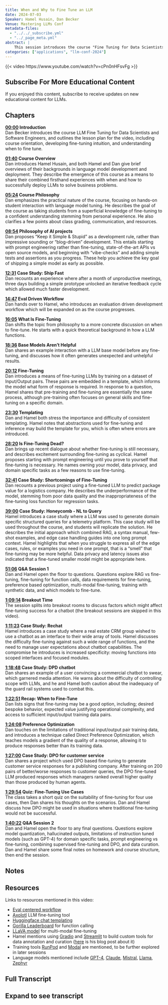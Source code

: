 ```yaml
---
title: When and Why to Fine Tune an LLM
date: 2024-07-03
Speaker: Hamel Husain, Dan Becker
Venue: Mastering LLMs Conf
metadata-files: 
  - "../../_subscribe.yml"
  - "../_page_meta.yml"
abstract: |
    This session introduces the course "Fine Tuning for Data Scientists and Software Engineers" and lays the theoretical groundwork for future sessions. It introduces the concept of fine-tuning, and establishes a basic intuition for when it might be applied. It covers the philosophy of the course, the practicalities of fine-tuning, and case studies which demonstrate the value and pitfalls.
categories: ["applications", "llm-conf-2024"]
---
```



{{< video https://www.youtube.com/watch?v=cPn0nHFsvFg >}}


:::{.callout-tip .mobile-only}
## Subscribe For More Educational Content

If you enjoyed this content, subscribe to receive updates on new educational content for LLMs. 

<center><script async data-uid="6379a28bdb" src="https://hamel.ck.page/6379a28bdb/index.js"></script></center>
:::

## Chapters

**[00:00](https://www.youtube.com/watch?v=cPn0nHFsvFg&t=0s) Introduction**  
Dan Becker introduces the course LLM Fine Tuning for Data Scientists and Software Engineers, and outlines the lesson plan for the video, including course orientation, developing fine-tuning intuition, and understanding when to fine tune.

**[01:40](https://www.youtube.com/watch?v=cPn0nHFsvFg&t=100s) Course Overview**  
Dan introduces Hamel Husain, and both Hamel and Dan give brief overviews of their backgrounds in language model development and deployment. They describe the emergence of this course as a means to share their combined firsthand experiences with when and how to successfully deploy LLMs to solve business problems.

**[05:24](https://www.youtube.com/watch?v=cPn0nHFsvFg&t=324s) Course Philosophy**  
Dan emphasizes the practical nature of the course, focusing on hands-on student interaction with language model tuning. He describes the goal of the course as taking students from a superficial knowledge of fine-tuning to a confident understanding stemming from personal experience. He also clarifies a few points about class grading, communication, and resources.

**[08:54](https://www.youtube.com/watch?v=cPn0nHFsvFg&t=534s) Philosophy of AI projects**  
Dan proposes “Keep it Simple & Stupid” as a development rule, rather than impressive sounding or “blog-driven” development. This entails starting with prompt engineering rather than fine-tuning, state-of-the-art APIs vs open source models, and beginning with “vibe-checks” and adding simple tests and assertions as you progress. These help you achieve the key goal of shipping a simple model as early as possible.

**[12:31](https://www.youtube.com/watch?v=cPn0nHFsvFg&t=751s) Case Study: Ship Fast**  
Dan recounts an experience where after a month of unproductive meetings, three days building a simple prototype unlocked an iterative feedback cycle which allowed much faster development.

**[14:47](https://www.youtube.com/watch?v=cPn0nHFsvFg&t=887s) Eval Driven Workflow**  
Dan hands over to Hamel, who introduces an evaluation driven development workflow which will be expanded on as the course progresses.

**[16:05](https://www.youtube.com/watch?v=cPn0nHFsvFg&t=965s) What Is Fine-Tuning**  
Dan shifts the topic from philosophy to a more concrete discussion on when to fine-tune. He starts with a quick theoretical background in how a LLM functions.

**[18:36](https://www.youtube.com/watch?v=cPn0nHFsvFg&t=1116s) Base Models Aren’t Helpful**  
Dan shares an example interaction with a LLM base model before any fine-tuning, and discusses how it often generates unexpected and unhelpful results.

**[20:12](https://www.youtube.com/watch?v=cPn0nHFsvFg&t=1212s) Fine-Tuning**  
Dan introduces a means of fine-tuning LLMs by training on a dataset of Input/Output pairs. These pairs are embedded in a template, which informs the model what form of response is required. In response to a question, Hamel shares that pre-training and fine-tuning are essentially the same process, although pre-training often focuses on general skills and fine-tuning on a specific domain.

**[23:30](https://www.youtube.com/watch?v=cPn0nHFsvFg&t=1410s) Templating**  
Dan and Hamel both stress the importance and difficulty of consistent templating. Hamel notes that abstractions used for fine-tuning and inference may build the template for you, which is often where errors are introduced.

**[28:20](https://www.youtube.com/watch?v=cPn0nHFsvFg&t=1700s) Is Fine-Tuning Dead?**  
Dan brings up recent dialogue about whether fine-tuning is still necessary, and describes excitement surrounding fine-tuning as cyclical. Hamel proposes starting with prompt engineering until you prove to yourself that fine-tuning is necessary. He names owning your model, data privacy, and domain specific tasks as a few reasons to use fine-tuning.

**[32:41](https://www.youtube.com/watch?v=cPn0nHFsvFg&t=1961s) Case Study: Shortcomings of Fine-Tuning**  
Dan recounts a previous project using a fine-tuned LLM to predict package value for a logistics company. He describes the underperformance of the model, stemming from poor data quality and the inappropriateness of the fine-tuning loss function for regression tasks.

**[39:00](https://www.youtube.com/watch?v=cPn0nHFsvFg&t=2340s) Case Study: Honeycomb - NL to Query**  
Hamel introduces a case study where a LLM was used to generate domain specific structured queries for a telemetry platform. This case study will be used throughout the course, and students will replicate the solution. He describes the initial approach which combined RAG, a syntax manual, few-shot examples, and edge case handling guides into one long prompt context. Hamel highlights that when you struggle to express all of the edge cases, rules, or examples you need in one prompt, that is a “smell” that fine-tuning may be more helpful. Data privacy and latency issues also indicated that a fine-tuned smaller model might be appropriate here.

**[51:06](https://www.youtube.com/watch?v=cPn0nHFsvFg&t=3066s) Q&A Session 1**  
Dan and Hamel open the floor to questions. Questions explore RAG vs fine-tuning, fine-tuning for function calls, data requirements for fine-tuning, preference based optimization, multi-modal fine-tuning, training with synthetic data, and which models to fine-tune.

**[1:09:14](https://www.youtube.com/watch?v=cPn0nHFsvFg&t=4154s) Breakout Time**  
The session splits into breakout rooms to discuss factors which might affect fine-tuning success for a chatbot (the breakout sessions are skipped in this video).

**[1:11:23](https://www.youtube.com/watch?v=cPn0nHFsvFg&t=4283s) Case Study: Rechat**  
Hamel introduces a case study where a real estate CRM group wished to use a chatbot as an interface to their wide array of tools. Hamel discusses the difficulty fine-tuning against such a wide range of functions, and the need to manage user expectations about chatbot capabilities. The compromise he introduces is increased specificity: moving functions into scoped interfaces and focused modules.

**[1:18:48](https://www.youtube.com/watch?v=cPn0nHFsvFg&t=4728s) Case Study: DPD chatbot**  
Dan shares an example of a user convincing a commercial chatbot to swear, which garnered media attention. He warns about the difficulty of controlling scope with LLMs, and he and Hamel both caution about the inadequacy of the guard rail systems used to combat this.

**[1:22:51](https://www.youtube.com/watch?v=cPn0nHFsvFg&t=4971s) Recap: When to Fine-Tune**  
Dan lists signs that fine-tuning may be a good option, including; desired bespoke behavior, expected value justifying operational complexity, and access to sufficient input/output training data pairs.

**[1:24:08](https://www.youtube.com/watch?v=cPn0nHFsvFg&t=5048s) Preference Optimization**  
Dan touches on the limitations of traditional input/output pair training data, and introduces a technique called Direct Preference Optimization, which teaches models a gradient of the quality of a response, allowing it to produce responses better than its training data.

**[1:27:00](https://www.youtube.com/watch?v=cPn0nHFsvFg&t=5220s) Case Study: DPO for customer service**  
Dan shares a project which used DPO based fine-tuning to generate customer service responses for a publishing company. After training on 200 pairs of better/worse responses to customer queries, the DPO fine-tuned LLM produced responses which managers ranked overall higher quality than those produced by human agents.

**[1:29:54](https://www.youtube.com/watch?v=cPn0nHFsvFg&t=5394s) Quiz: Fine-Tuning Use Cases**  
The class takes a short quiz on the suitability of fine-tuning for four use cases, then Dan shares his thoughts on the scenarios. Dan and Hamel discuss how DPO might be used in situations where traditional fine-tuning would not be successful.

**[1:40:22](https://www.youtube.com/watch?v=cPn0nHFsvFg&t=6022s) Q&A Session 2**  
Dan and Hamel open the floor to any final questions. Questions explore model quantization, hallucinated outputs, limitations of instruction tuned models (such as GPT-4) for domain specific tasks, prompt engineering vs fine-tuning, combining supervised fine-tuning and DPO, and data curation. Dan and Hamel share some final notes on homework and course structure, then end the session.

## Notes



## Resources

Links to resources mentioned in this video:

- [Eval centered workflow](https://hamel.dev/blog/posts/evals)
- [Axolotl](https://axolotl.ai) LLM fine-tuning tool
- [Huggingface chat templating](https://huggingface.co/docs/transformers/en/chat_templating)
- [Gorilla Leaderboard](https://gorilla.cs.berkeley.edu/leaderboard.html) for function calling
- [LLaVA model](https://github.com/haotian-liu/LLaVA) for multi-modal fine-tuning
- Hamel mentions using [Gradio](https://www.gradio.app/) and [Streamlit](https://streamlit.io/) to build custom tools for data annotation and curation ([here](https://hamel.dev/notes/llm/finetuning/04_data_cleaning.html) is his blog post about it)
- Training tools [RunPod](https://www.runpod.io/) and [Modal](https://modal.com/) are mentioned, to be further explored in later sessions
- Language models mentioned include [GPT-4](https://platform.openai.com/docs/models/gpt-4), [Claude](https://www.anthropic.com/news/claude-3-family), [Mistral](https://mistral.ai/technology/#models), [Llama](https://llama.meta.com/), [Zephyr](https://zephyr-7b.net/)


## Full Transcript
:::{.callout-tip collapse="true"}
## Expand to see transcript




:::

<center><script async data-uid="8a7362bdfa" src="https://hamel.ck.page/8a7362bdfa/index.js"></script></center>
